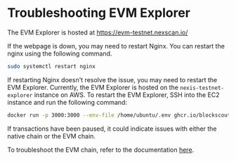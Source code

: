 # Troubleshooting EVM Explorer

The EVM Explorer is hosted at https://evm-testnet.nexscan.io/

If the webpage is down, you may need to restart Nginx. You can restart the nginx using the following command.

```bash
sudo systemctl restart nginx
```

If restarting Nginx doesn't resolve the issue, you may need to restart the EVM Explorer. Currently, the EVM Explorer is hosted on the `nexis-testnet-explorer` instance on AWS. To restart the EVM Explorer, SSH into the EC2 instance and run the following command:

```sh
docker run -p 3000:3000 --env-file /home/ubuntu/.env ghcr.io/blockscout/frontend:latest
```

If transactions have been paused, it could indicate issues with either the native chain or the EVM chain.

To troubleshoot the EVM chain, refer to the documentation [here](/troubleshooting/evm_chain).

